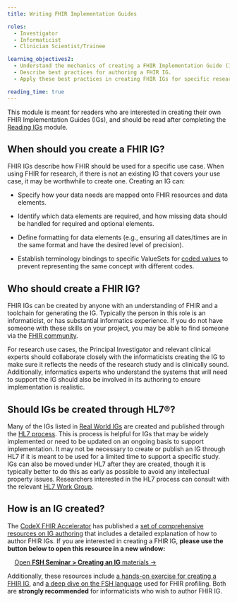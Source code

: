 ```yaml
---
title: Writing FHIR Implementation Guides

roles:
  - Investigator
  - Informaticist
  - Clinician Scientist/Trainee

learning_objectives2:
  - Understand the mechanics of creating a FHIR Implementation Guide (IG) for a research use case.
  - Describe best practices for authoring a FHIR IG.
  - Apply these best practices in creating FHIR IGs for specific research use cases.

reading_time: true
---
```


This module is meant for readers who are interested in creating their own FHIR Implementation Guides (IGs), and should be read after completing the [Reading IGs](data-modeling-reading-igs.qmd) module.

## When should you create a FHIR IG?

FHIR IGs describe how FHIR should be used for a specific use case. When using FHIR for research, if there is not an existing IG that covers your use case, it may be worthwhile to create one. Creating an IG can:

-   Specify how your data needs are mapped onto FHIR resources and data elements.

-   Identify which data elements are required, and how missing data should be handled for required and optional elements.

-   Define formatting for data elements (e.g., ensuring all dates/times are in the same format and have the desired level of precision).

-   Establish terminology bindings to specific ValueSets for [coded values](http://hl7.org/implement/standards/fhir/terminologies.html) to prevent representing the same concept with different codes.

## Who should create a FHIR IG?

FHIR IGs can be created by anyone with an understanding of FHIR and a toolchain for generating the IG. Typically the person in this role is an informaticist, or has substantial informatics experience. If you do not have someone with these skills on your project, you may be able to find someone via the [FHIR community](fhir-community.qmd).

For research use cases, the Principal Investigator and relevant clinical experts should collaborate closely with the informaticists creating the IG to make sure it reflects the needs of the research study and is clinically sound. Additionally, informatics experts who understand the systems that will need to support the IG should also be involved in its authoring to ensure implementation is realistic.

## Should IGs be created through HL7®?

Many of the IGs listed in [Real World IGs](data-modeling-real-world-igs.qmd) are created and published through the [HL7 process](https://confluence.hl7.org/display/FHIR/FHIR+Implementation+Guide+Process+Flow). This is process is helpful for IGs that may be widely implemented or need to be updated on an ongoing basis to support implementation. It may not be necessary to create or publish an IG through HL7 if it is meant to be used for a limited time to support a specific study. IGs can also be moved under HL7 after they are created, though it is typically better to do this as early as possible to avoid any intellectual property issues. Researchers interested in the HL7 process can consult with the relevant [HL7 Work Group](fhir-community.qmd#hl7-work-groups).

## How is an IG created?

The [CodeX FHIR Accelerator](https://codex.hl7.org) has published a [set of comprehensive resources on IG authoring](https://fshschool.org/courses/) that includes a detailed explanation of how to author FHIR IGs. If you are interested in creating a FHIR IG, **please use the button below to open this resource in a new window:**

<a class="btn-success" style="margin-left: 1rem" href="https://fshschool.org/courses/fsh-seminar/02-creating-an-ig.html" target="_blank">Open <strong>FSH Seminar \> Creating an IG</strong> materials →</a>

Additionally, these resources include <a href="https://fshschool.org/courses/fsh-seminar/03-exercise.html" target="_blank">a hands-on exercise for creating a FHIR IG</a>, and <a href="https://fshschool.org/courses/fsh-seminar/04-deep-dive-with-fsh.html" target="_blank">a deep dive on the FSH language</a> used for FHIR profiling. Both are **strongly recommended** for informaticists who wish to author FHIR IG.